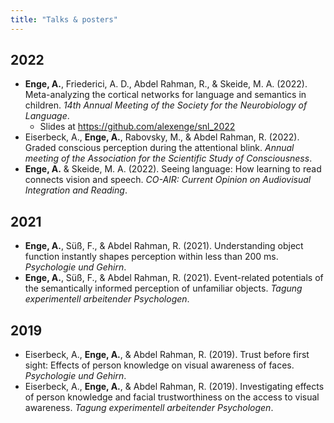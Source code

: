 ```yaml
---
title: "Talks & posters"
---
```


## 2022

* **Enge, A.**, Friederici, A. D., Abdel Rahman, R., & Skeide, M. A. (2022). Meta-analyzing the cortical networks for language and semantics in children. *14th Annual Meeting of the Society for the Neurobiology of Language*.
    * Slides at <https://github.com/alexenge/snl_2022>
* Eiserbeck, A., **Enge, A.**, Rabovsky, M., & Abdel Rahman, R. (2022). Graded conscious perception during the attentional blink. *Annual meeting of the Association for the Scientific Study of Consciousness*.
* **Enge, A.** & Skeide, M. A. (2022). Seeing language: How learning to read connects vision and speech. *CO-AIR: Current Opinion on Audiovisual Integration and Reading*.

## 2021

* **Enge, A.**, Süß, F., & Abdel Rahman, R. (2021). Understanding object function instantly shapes perception within less than 200 ms. *Psychologie und Gehirn*.
* **Enge, A.**, Süß, F., & Abdel Rahman, R. (2021). Event-related potentials of the semantically informed perception of unfamiliar objects. *Tagung experimentell arbeitender Psychologen*.

## 2019

* Eiserbeck, A., **Enge, A.**, & Abdel Rahman, R. (2019). Trust before first sight: Effects of person knowledge on visual awareness of faces. *Psychologie und Gehirn*.
* Eiserbeck, A., **Enge, A.**, & Abdel Rahman, R. (2019). Investigating effects of person knowledge and facial trustworthiness on the access to visual awareness. *Tagung experimentell arbeitender Psychologen*.
